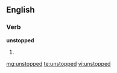 ==English==

===Verb===
'''unstopped'''

# {{past of|unstop}}

[[mg:unstopped]]
[[te:unstopped]]
[[vi:unstopped]]